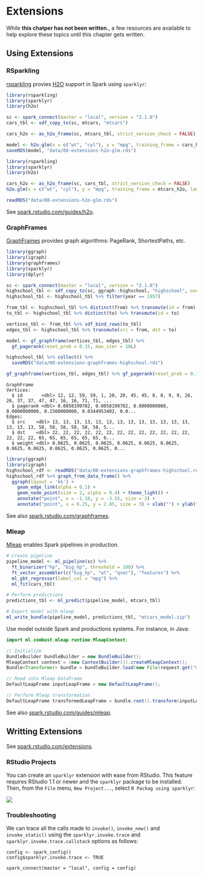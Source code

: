 # Extensions {#extensions}

While **this chatper has not been written.**, a few resources are available to help explore these topics until this chapter gets written.

## Using Extensions

### RSparkling

[rsparkling](https://github.com/h2oai/rsparkling) provies [H2O](https://www.h2o.ai/) support in Spark using `sparklyr`:

```r
library(rsparkling)
library(sparklyr)
library(h2o)

sc <- spark_connect(master = "local", version = "2.1.0")
cars_tbl <- sdf_copy_to(sc, mtcars, "mtcars")

cars_h2o <- as_h2o_frame(sc, mtcars_tbl, strict_version_check = FALSE)

model <- h2o.glm(x = c("wt", "cyl"), y = "mpg", training_frame = cars_h2o, lambda_search = TRUE)
saveRDS(model, "data/08-extensions-h2o-glm.rds")
```
```r
library(rsparkling)
library(sparklyr)
library(h2o)

cars_h2o <- as_h2o_frame(sc, cars_tbl, strict_version_check = FALSE)
h2o.glm(x = c("wt", "cyl"), y = "mpg", training_frame = mtcars_h2o, lambda_search = TRUE)
```
```r
readRDS("data/08-extensions-h2o-glm.rds")
```

See [spark.rstudio.com/guides/h2o](http://spark.rstudio.com/guides/h2o/).

### GraphFrames

[GraphFrames](https://graphframes.github.io/) provides graph algorithms: PageRank, ShortestPaths, etc.

```r
library(ggraph)
library(igraph)
library(graphframes)
library(sparklyr)
library(dplyr)

sc <- spark_connect(master = "local", version = "2.1.0")
highschool_tbl <- sdf_copy_to(sc, ggraph::highschool, "highschool", overwrite = TRUE)
highschool_tbl <- highschool_tbl %>% filter(year == 1957)

from_tbl <- highschool_tbl %>% distinct(from) %>% transmute(id = from)
to_tbl <- highschool_tbl %>% distinct(to) %>% transmute(id = to)

vertices_tbl <- from_tbl %>% sdf_bind_rows(to_tbl)
edges_tbl <- highschool_tbl %>% transmute(src = from, dst = to)

model <- gf_graphframe(vertices_tbl, edges_tbl) %>%
  gf_pagerank(reset_prob = 0.15, max_iter = 10L)

highschool_tbl %>% collect() %>%
  saveRDS("data/08-extensions-graphframes-highschool.rds")
```
```r
gf_graphframe(vertices_tbl, edges_tbl) %>% gf_pagerank(reset_prob = 0.15, max_iter = 10L)
```
```
GraphFrame
Vertices:
  $ id       <dbl> 12, 12, 59, 59, 1, 20, 20, 45, 45, 8, 8, 9, 9, 26, 26, 37, 37, 47, 47, 16, 16, 71, 71, ...
  $ pagerank <dbl> 0.0058199702, 0.0058199702, 0.0000000000, 0.0000000000, 0.1500000000, 0.0344953402, 0.0...
Edges:
  $ src    <dbl> 13, 13, 13, 13, 13, 13, 13, 13, 13, 13, 13, 13, 13, 13, 13, 13, 58, 58, 58, 58, 58, 58, 5...
  $ dst    <dbl> 22, 22, 22, 22, 22, 22, 22, 22, 22, 22, 22, 22, 22, 22, 22, 22, 65, 65, 65, 65, 65, 65, 6...
  $ weight <dbl> 0.0625, 0.0625, 0.0625, 0.0625, 0.0625, 0.0625, 0.0625, 0.0625, 0.0625, 0.0625, 0.0625, 0...
```
```r
library(ggraph)
library(igraph)
highschool_rdf <- readRDS("data/08-extensions-graphframes-highschool.rds")
highschool_rdf %>% graph_from_data_frame() %>%
  ggraph(layout = 'kk') + 
    geom_edge_link(alpha = 0.1) + 
    geom_node_point(size = 2, alpha = 0.4) + theme_light() +
    annotate("point", x = -1.18, y = -3.55, size = 3) +
    annotate("point", x = 6.25, y = 2.85, size = 3) + xlab("") + ylab("")
```

See also [spark.rstudio.com/graphframes](http://spark.rstudio.com/graphframes/).

### Mleap

[Mleap](https://github.com/rstudio/mleap) enables Spark pipelines in production.

```r
# Create pipeline
pipeline_model <- ml_pipeline(sc) %>%
  ft_binarizer("hp", "big_hp", threshold = 100) %>%
  ft_vector_assembler(c("big_hp", "wt", "qsec"), "features") %>%
  ml_gbt_regressor(label_col = "mpg") %>%
  ml_fit(cars_tbl)

# Perform predictions
predictions_tbl <- ml_predict(pipeline_model, mtcars_tbl)

# Export model with mleap
ml_write_bundle(pipeline_model, predictions_tbl, "mtcars_model.zip")
```

Use model outside Spark and productions systems. For instance, in <span class="javaHighlight">Java:</span>

<div class="java">
```java
import ml.combust.mleap.runtime.MleapContext;

// Initialize
BundleBuilder bundleBuilder = new BundleBuilder();
MleapContext context = (new ContextBuilder()).createMleapContext();
Bundle<Transformer> bundle = bundleBuilder.load(new File(request.get("mtcars_model.zip")), context);

// Read into Mleap DataFrame
DefaultLeapFrame inputLeapFrame = new DefaultLeapFrame();

// Perform Mleap transformation
DefaultLeapFrame transformedLeapFrame = bundle.root().transform(inputLeapFrame).get();
```
</div>

See also [spark.rstudio.com/guides/mleap](http://spark.rstudio.com/guides/mleap/).

## Writting Extensions {#writting-extensions}

See [spark.rstudio.com/extensions](http://spark.rstudio.com/extensions/).

### RStudio Projects

You can create an `sparklyr` extension with ease from RStudio. This feature requires RStudio 1.1 or newer and the `sparklyr` package to be installed. Then, from the `File` menu, `New Project...`, select `R Packag using sparklyr`:

![](images/08-extensions-rstudio-project.png)

### Troubleshooting

We can trace all the calls made to `invoke()`, `invoke_new()` and `invoke_static()` using the `sparklyr.invoke.trace` and `sparklyr.invoke.trace.callstack` options as follows:

```{eval=FALSE}
config <- spark_config()
config$sparklyr.invoke.trace <- TRUE

spark_connect(master = "local", config = config)
```

